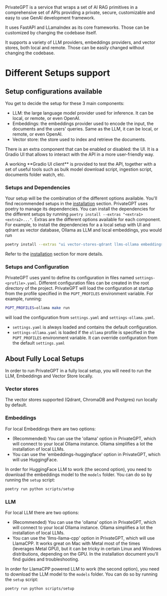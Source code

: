 PrivateGPT is a service that wraps a set of AI RAG primitives in a comprehensive set of APIs providing a private, secure, customizable and easy to use GenAI development framework.

It uses FastAPI and LLamaIndex as its core frameworks. Those can be customized by changing the codebase itself.

It supports a variety of LLM providers, embeddings providers, and vector stores, both local and remote. Those can be easily changed without changing the codebase.

# Different Setups support

## Setup configurations available
You get to decide the setup for these 3 main components:
- LLM: the large language model provider used for inference. It can be local, or remote, or even OpenAI.
- Embeddings: the embeddings provider used to encode the input, the documents and the users' queries. Same as the LLM, it can be local, or remote, or even OpenAI.
- Vector store: the store used to index and retrieve the documents.

There is an extra component that can be enabled or disabled: the UI. It is a Gradio UI that allows to interact with the API in a more user-friendly way.

<Callout intent = "warning">
A working **Gradio UI client** is provided to test the API, together with a set of useful tools such as bulk
model download script, ingestion script, documents folder watch, etc.
</Callout>

### Setups and Dependencies
Your setup will be the combination of the different options available. You'll find recommended setups in the [installation](./installation) section.
PrivateGPT uses poetry to manage its dependencies. You can install the dependencies for the different setups by running `poetry install --extras "<extra1> <extra2>..."`.
Extras are the different options available for each component. For example, to install the dependencies for a a local setup with UI and qdrant as vector database, Ollama as LLM and local embeddings, you would run

```bash
poetry install --extras "ui vector-stores-qdrant llms-ollama embeddings-ollama".
```

Refer to the [installation](./installation) section for more details.

### Setups and Configuration
PrivateGPT uses yaml to define its configuration in files named `settings-<profile>.yaml`.
Different configuration files can be created in the root directory of the project.
PrivateGPT will load the configuration at startup from the profile specified in the `PGPT_PROFILES` environment variable.
For example, running:
```bash
PGPT_PROFILES=ollama make run
```
will load the configuration from `settings.yaml` and `settings-ollama.yaml`.
- `settings.yaml` is always loaded and contains the default configuration.
- `settings-ollama.yaml` is loaded if the `ollama` profile is specified in the `PGPT_PROFILES` environment variable. It can override configuration from the default `settings.yaml`

## About Fully Local Setups
In order to run PrivateGPT in a fully local setup, you will need to run the LLM, Embeddings and Vector Store locally.
### Vector stores
The vector stores supported (Qdrant, ChromaDB and Postgres) run locally by default.
### Embeddings
For local Embeddings there are two options:
* (Recommended) You can use the 'ollama' option in PrivateGPT, which will connect to your local Ollama instance. Ollama simplifies a lot the installation of local LLMs.
* You can use the 'embeddings-huggingface' option in PrivateGPT, which will use HuggingFace.

In order for HuggingFace LLM to work (the second option), you need to download the embeddings model to the `models` folder. You can do so by running the `setup` script:
```bash
poetry run python scripts/setup
```

### LLM
For local LLM there are two options:
* (Recommended) You can use the 'ollama' option in PrivateGPT, which will connect to your local Ollama instance. Ollama simplifies a lot the installation of local LLMs.
* You can use the 'llms-llama-cpp' option in PrivateGPT, which will use LlamaCPP. It works great on Mac with Metal most of the times (leverages Metal GPU), but it can be tricky in certain Linux and Windows distributions, depending on the GPU. In the installation document you'll find guides and troubleshooting.

In order for LlamaCPP powered LLM to work (the second option), you need to download the LLM model to the `models` folder. You can do so by running the `setup` script:
```bash
poetry run python scripts/setup
```